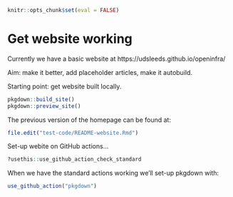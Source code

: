 
```r
knitr::opts_chunk$set(eval = FALSE)
```


# Get website working

Currently we have a basic website at https://udsleeds.github.io/openinfra/

Aim: make it better, add placeholder articles, make it autobuild.

Starting point: get website built locally.

```r
pkgdown::build_site()
pkgdown::preview_site()
```

The previous version of the homepage can be found at:

```r
file.edit("test-code/README-website.Rmd")
```

Set-up webite on GitHub actions...

```r
?usethis::use_github_action_check_standard
```

When we have the standard actions working we'll set-up pkgdown with:

```r
use_github_action("pkgdown")
```





